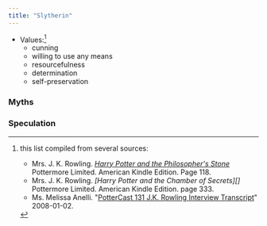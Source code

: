 ```yaml
---
title: "Slytherin"
---
```



* Values:[^221221-5]
  * cunning
  * willing to use any means
  * resourcefulness
  * determination
  * self-preservation

[^221221-5]: this list compiled from several sources:
    * Mrs. J. K. Rowling. _[Harry Potter and the Philosopher's Stone][]_
      Pottermore Limited. American Kindle Edition. Page 118.
    * Mrs. J. K. Rowling. _[Harry Potter and the Chamber of Secrets][]_
      Pottermore Limited. American Kindle Edition. page 333.
    * Ms. Melissa Anelli. "[PotterCast 131 J.K. Rowling Interview Transcript][]"
      2008-01-02. 

[PotterCast 131 J.K. Rowling Interview Transcript]: <http://www.the-leaky-cauldron.org/2008/01/02/pottercast-131-j-k-rowling-interview-transcript/>

[Harry Potter and the Philosopher's Stone]: <https://www.librarything.com/work/5403381/book/225886281>

### Myths

### Speculation

